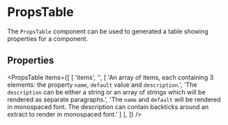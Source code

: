 
# PropsTable

The `PropsTable` component can be used to generated a table showing properties
for a component.

<Example
  Component={PTCode}
  code={PTSrc}
  expand
/>

## Properties

<PropsTable
  items={[
    [
      'items', '',
      [
        'An array of items, each containing 3 elements: the property `name`, `default` value and `description`.',
        'The `description` can be either a string or an array of strings which will be rendered as separate paragraphs.',
        'The `name` and `default` will be rendered in monospaced font.  The description can contain backticks around an extract to render in monospaced font.'
      ]
    ],
  ]}
/>
